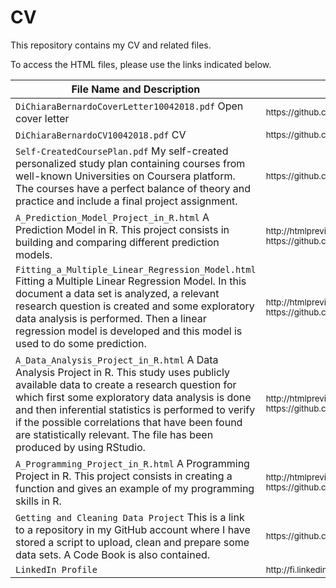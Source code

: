 # CV

This repository contains my CV and related files.

To access the HTML files, please use the links indicated below.

File Name and Description                                             | File Link   
--------------------------------------------------------------------- | ----------
<code>DiChiaraBernardoCoverLetter10042018.pdf</code> Open cover letter | <sub>https://github.com/BerniHacker/CV/blob/master/DiChiaraBernardoCoverLetter10042018.pdf</sub>
<code>DiChiaraBernardoCV10042018.pdf</code> CV | <sub>https://github.com/BerniHacker/CV/blob/master/DiChiaraBernardoCV13042018.pdf</sub>
<code>Self-CreatedCoursePlan.pdf</code> My self-created personalized study plan containing courses from well-known Universities on Coursera platform. The courses have a perfect balance of theory and practice and include a final project assignment. | <sub>https://github.com/BerniHacker/CV/blob/master/Self-CreatedCoursePlan.pdf</sub>
<code>A_Prediction_Model_Project_in_R.html</code> A Prediction Model in R. This project consists in building and comparing different prediction models. | <sub>http://htmlpreview.github.io/?https://github.com/BerniHacker/CV/blob/master/A_Prediction_Model_Project_in_R.html</sub>
<code>Fitting_a_Multiple_Linear_Regression_Model.html</code> Fitting a Multiple Linear Regression Model.  In this document a data set is analyzed, a relevant research question is created and some exploratory data analysis is performed. Then a linear regression model is developed and this model is used to do some prediction. | <sub>http://htmlpreview.github.io/?https://github.com/BerniHacker/CV/blob/master/Fitting_a_Multiple_Linear_Regression_Model.html</sub>
<code>A_Data_Analysis_Project_in_R.html</code> A Data Analysis Project in R. This study uses publicly available data to create a research question for which first some exploratory data analysis is done and then inferential statistics is performed to verify if the possible correlations that have been found are statistically relevant. The file has been produced by using RStudio. | <sub>http://htmlpreview.github.io/?https://github.com/BerniHacker/CV/blob/master/A_Data_Analysis_Project_in_R.html</sub>
<code>A_Programming_Project_in_R.html</code> A Programming Project in R. This project consists in creating a function and gives an example of my programming skills in R. | <sub>http://htmlpreview.github.io/?https://github.com/BerniHacker/CV/blob/master/A_Programming_Project_in_R.html</sub>
<code>Getting and Cleaning Data Project</code> This is a link to a repository in my GitHub account where I have stored a script to upload, clean and prepare some data sets. A Code Book is also contained. | <sub>https://github.com/BerniHacker/GettingAndCleaningData</sub>
<code>LinkedIn Profile</code> | <sub>http://fi.linkedin.com/in/bernardodichiara</sub>